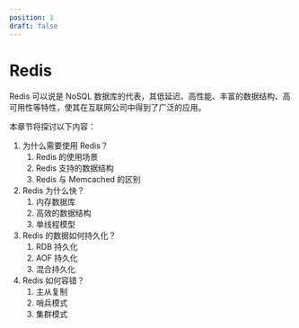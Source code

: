 ```yaml
---
position: 1
draft: false
---
```


# Redis

Redis 可以说是 NoSQL 数据库的代表，其低延迟、高性能、丰富的数据结构、高可用性等特性，使其在互联网公司中得到了广泛的应用。

本章节将探讨以下内容：

1. 为什么需要使用 Redis？
    1. Redis 的使用场景
    2. Redis 支持的数据结构
    2. Redis 与 Memcached 的区别
2. Redis 为什么快？
    1. 内存数据库
    2. 高效的数据结构
    3. 单线程模型
3. Redis 的数据如何持久化？
    1. RDB 持久化
    2. AOF 持久化
    3. 混合持久化
4. Redis 如何容错？
    1. 主从复制
    2. 哨兵模式
    3. 集群模式